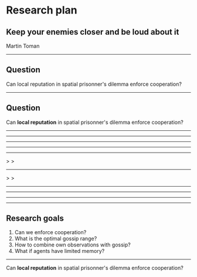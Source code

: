 


<Head>
  <title>Research plan</title>
</Head>

<Footer>
  <MyFooter/>
</Footer>

# Research plan

## Keep your enemies closer and be loud about it

Martin Toman

---

## Question

Can local reputation in spatial prisonner's dilemma enforce cooperation?

---

## Question

Can **local reputation** in spatial prisonner's dilemma enforce cooperation?

---

<Grid>
  <Empty />
  <Empty />
  <Empty />

  <Empty />
  <Empty />
  <Empty />

  <Empty />
  <Empty />
  <Empty />
</Grid>

---

<Grid>
  <Empty />
  <Empty />
  <Empty />

  <Empty />
  <Emoji emoji=":D" />
  <Empty />

  <Empty />
  <Empty />
  <Emoji emoji=":D" />
</Grid>

---

<Grid>
  <Empty />
  <Empty />
  <Empty />

  <Empty />
  <Selected color="blue"> <Emoji emoji=":D" /> </Selected>
  <Empty />

  <Empty />
  <Empty />
  <Selected color="blue"> <Emoji emoji=":D" /> </Selected>
</Grid>

---

<Grid>
  <Empty />
  <Empty />
  <Empty />

  <Empty />
  <Selected color="blue"> <Emoji emoji="👿" /> </Selected>
  <Empty />

  <Empty />
  <Empty />
  <Selected color="blue"> <Emoji emoji="😇" /> </Selected>
</Grid>

---

<Grid>
  <Empty />
  <Empty />
  <Empty />

  <Empty />
  <Badge badge=<Emoji emoji=":thumbsup:"/>> <Emoji emoji="👿" /> </Badge>
  <Empty />

  <Empty />
  <Empty />
  <Badge badge=<Emoji emoji=":thumbsdown:"/>> <Emoji emoji="😇" /> </Badge>
</Grid>

---

<Grid>
  <Emoji emoji=":D" />
  <Empty />
  <Empty />

  <Empty />
  <Badge badge=<Emoji emoji=":thumbsup:"/>> <Emoji emoji="👿" /> </Badge>
  <Empty />

  <Empty />
  <Emoji emoji=":D" />
  <Badge badge=<Emoji emoji=":thumbsdown:"/>> <Emoji emoji="😇" /> </Badge>
</Grid>

---

<Grid>
  <Selected color="white"> <Emoji emoji=":D" /> </Selected>
  <Empty />
  <Empty />

  <Empty />
  <Emoji emoji="👿" />
  <Empty />

  <Empty />
  <Selected color="white"> <Emoji emoji=":D" /> </Selected>
  <Shout text="👿:thumbsdown:❗"> <Emoji emoji="😇" /> </Shout>
</Grid>

---

<Grid>
  <Emoji emoji=":D" />
  <Empty />
  <Empty />

  <Empty />
  <Emoji emoji="👿" />
  <Empty />

  <Empty />
  <Selected color="white"> <Emoji emoji=":D" /> </Selected>
  <Shout range={true} text="👿:thumbsdown:❗"> <Emoji emoji="😇" /> </Shout>
</Grid>

---

<Grid>
  <Selected color="blue"> <Emoji emoji=":D" /> </Selected>
  <Empty />
  <Empty />

  <Empty />
  <Selected color="blue"> <Emoji emoji="👿" /> </Selected>
  <Empty />

  <Empty />
  <Selected color="white"> <Emoji emoji=":D" /> </Selected>
  <Shout range={true} text="👿:thumbsdown:❗"> <Emoji emoji="😇" /> </Shout>
</Grid>

---

## Research goals

<Steps>

1. Can we enforce cooperation?
2. What is the optimal gossip range?
3. How to combine own observations with gossip?
4. What if agents have limited memory?

</Steps>

---

Can **local reputation** in spatial prisonner's dilemma enforce cooperation?

